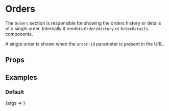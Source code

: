 


<Meta title="Sections/Orders" component={Orders} />

# Orders

The `Orders` section is responsible for showing the orders history or details of a single order. Internally it renders `OrdersHistory` or `OrderDetails` components.

A single order is shown when the `order-id` parameter is present in the URL.

## Props

<ArgsTable of={Orders} />

## Examples

### Default

<Preview>
  <Story name="Default" decorators={[getCustomerDecorator('john@example.com')]}>
    {args => <Orders {...args} />}
  </Story>
</Preview>
